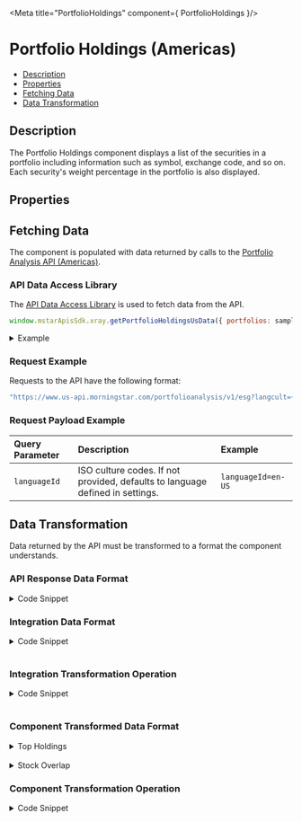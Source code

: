 
<Meta title="PortfolioHoldings" component={ PortfolioHoldings }/>

<style> {
    `
    details {
      padding: 10px;
      font-weight: bold;
      color: white;
      background: #3c3c3c;
    }
    summary {
      font-family: "Nunito Sans","San Francisco",BlinkMacSystemFont,"Segoe UI","Helvetica Neue",Helvetica,Arial,sans-serif;
      cursor: pointer;
    }
    .summary-text {
      padding-left: 5px;
      font-size: 15px;
    }
    .hide {
      opacity: 0;
    }
    .v-application--wrap {
        min-height: 100%
    }
  `}

</style>

# Portfolio Holdings (Americas)

- [Description](#description)
- [Properties](#properties)
- [Fetching Data](#fetching-data)
- [Data Transformation](#data-transformation)


## Description

The Portfolio Holdings component displays a list of the securities in a portfolio including information such as symbol, exchange code, and so on. Each security's weight percentage in the portfolio is also displayed.

<Canvas withSource="open" withToolbar>
    <Story id="components-portfolio-holdings--story-details-us"></Story>
</Canvas>

## Properties

<ArgsTable of={PortfolioHoldings} />

## Fetching Data
The component is populated with data returned by calls to the <a href={PORTFOLIO_ANALYSIS_AMERICAS_URL} target="_blank">Portfolio Analysis API (Americas)</a>.

<!--
- [API Data Access Library](#api-data-access-library)
- [Request Example](#request-example)
- [Request Payload Example](#request-payload-example)
-->

### API Data Access Library

The <a href={DATA_ACCESS_LIBRARY} target="_blank">API Data Access Library</a> is used to fetch data from the API.

``` javascript dark
window.mstarApisSdk.xray.getPortfolioHoldingsUsData({ portfolios: samplePortfolio, languageId: 'en-US' });
```

<details>
    <summary><span class="summary-text">Example</span></summary>

``` javascript dark
const samplePortfolio = [
    {
        name: 'US demo portfolio - weight',
        totalValue: 10000,
        currency: 'USD',
        holdings: [
            {
                securityId: 'FOUSA06OEZ',
                weight: 30,
            },
            {
                securityId: 'FOUSA06IVV',
                weight: 50,
            },
            {
                securityId: 'F00000T770',
                weight: 20,
            },
        ],
        benchmark: {
            type: 'Standard',
            holdings: [
                {
                    securityId: 'XIUSA0010V',
                    weight: 100,
                },
            ],
        },
    },
];

window.mstarApisSdk.xray.getPortfolioHoldingsUsData({ portfolios: samplePortfolio, languageId: 'en-US' });

```

</details>

### Request Example

Requests to the API have the following format:

```javascript dark
"https://www.us-api.morningstar.com/portfolioanalysis/v1/esg?langcult={{languageId}}"
```

### Request Payload Example

| Query Parameter | Description|Example |
| :----------- | :--------| :----------- |
| `languageId` |	ISO culture codes. If not provided, defaults to language defined in settings. |`languageId=en-US` |


## Data Transformation

Data returned by the API must be transformed to a format the component understands.
<!--
- [API Response Data Format](#api-response-data-format)
- [Integration Data Format](#integration-data-format) 
- [Integration Transformation Operation](#integration-transformation-operation) 
- [Component Transformed Data Format](#component-transformed-data-format) 
- [Component Transformation Operation](#component-transformation-operation)
-->

### API Response Data Format

<details>
    <summary><span class="summary-text">Code Snippet</span></summary>

```json dark
{
    "topHoldings": [
        {
            "SecurityId": "FOUSA06IVV",
            "ISIN": "US46138E7435",
            "Name": "Invesco FTSE RAFI Dev Mkts ex-US ETF",
            "TradingSymbol": "PXF",
            "BaseCurrency": "USD",
            "Type": "FE",
            "InceptionDate": "2007-06-25T00:00:00",
            "SecurityReferenceTypes": [
                "PortfolioHolding"
            ],
            "FundPortfolioDate": "2022-09-15T00:00:00",
            "Year1": -14.91,
            "Year3": 4.09,
            "Year5": 1.44,
            "Year10": 0,
            "PercentAssets": 50,
            "MarketValue": 5000
        },
    ],
    "stockOverlap": [
        {
            "SecurityId": "0P00007OU3",
            "SecurityName": "Shell PLC(GBP)",
            "TradingSymbol": "SHEL",
            "PercentOfInvestments": 1.576659,
            "MarketValue": 157.6659,
            "StockSector": "b2",
            "EquitySector": "Energy",
            "parentHoldings": [
                {
                    "SecurityId": "FOUSA06IVV",
                    "CUSIP": "46138E743",
                    "FundPortfolioDate": "2022-09-15T00:00:00",
                    "PercentOfInvestments": 1.469235,
                    "MarketValue": 146.9235,
                    "SecurityName": "Invesco FTSE RAFI Dev Mkts ex-US ETF",
                    "TradingSymbol": "PXF"
                },
                {
                    "SecurityId": "FOUSA06OEZ",
                    "CUSIP": "464288257",
                    "FundPortfolioDate": "2022-09-13T00:00:00",
                    "PercentOfInvestments": 0.107424,
                    "MarketValue": 10.7424,
                    "SecurityName": "iShares MSCI ACWI ETF",
                    "TradingSymbol": "ACWI"
                }
            ]
        }
    ]
}
```
</details>

### Integration Data Format
<details>
  <summary><span class="summary-text">Code Snippet</span></summary>

```json dark
{
    "topHoldings": [
        {
            "holdingId": 0,
            "securityId": "F0GBR052QA",
            "symbol": "BRIG"
        }
    ],
    "stockOverlap": [
        {
            "holdingId": "GB0009895292",
            "name": "AstraZeneca PLC",
            "securityId": "E0GBR00FA0",
            "securityType": "E",
        }
    ]
}
```
</details>
&nbsp;

### Integration Transformation Operation
<details>
  <summary><span class="summary-text">Code Snippet</span></summary>

```javascript dark
function getPortfolioHoldingsUsData(xrayData) {
    const portfolioHoldings = get(xrayData, 'holdings.PortfolioHoldings.Security', []);
    const stockHoldings = get(xrayData, 'holdings.StockIntersection.Stock', []);
    const topUnderlyingHoldings = get(xrayData, 'holdings.TopNetUnderlyingHoldings.Security', []);
    const topHoldings = portfolioHoldings.map((security) => {
        const secRef = xrayData.securityReference.find((obj) => {
            if (obj.NotClassifiedHoldingId) {
                return obj.NotClassifiedHoldingId === security.NotClassifiedHoldingId;
            }
            return obj.SecurityId === security.SecurityId;
        });
        return { ...secRef, ...security };
    });
    const stockOverlap = stockHoldings.map((holding) => {
        const currentHolding = holding;
        currentHolding.EquitySector = topUnderlyingHoldings.find(
            (obj) => obj.SecurityId === currentHolding.SecurityId,
        )?.EquitySector;
        currentHolding.parentHoldings = currentHolding.SourceOfStock.map((parentHoldings) => {
            const currParentHolding = parentHoldings;
            const secRef = xrayData.securityReference.find((obj) => {
                const holdingData = obj.SecurityId === currParentHolding.SecurityId;
                return holdingData;
            });
            currParentHolding.SecurityName = secRef?.Name;
            currParentHolding.TradingSymbol = secRef?.TradingSymbol;
            return currParentHolding;
        });
        return currentHolding;
    });
    return {
        topHoldings,
        stockOverlap,
    };
}
```
</details>
&nbsp;

### Component Transformed Data Format

<details>
    <summary><span class="summary-text">Top Holdings</span></summary>

```json dark
[
    {
        "Name": "Invesco FTSE RAFI Dev Mkts ex-US ETF",
        "TradingSymbol": "PXF",
        "Year3": 4.09,
        "PercentAssets": 50.00
    }
]
```
</details>
&nbsp;

<details>
    <summary><span class="summary-text">Stock Overlap</span></summary>

```json dark
[
    {
        "SecurityId": "0P00007OU3",
        "SecurityName": "Shell PLC(GBP)",
        "TradingSymbol": "SHEL",
        "PercentOfInvestments": 1.576659,
        "MarketValue": 157.6659,
        "StockSector": "b2",
        "EquitySector": "Energy",
        "parentHoldings": [
            {
                "SecurityId": "FOUSA06IVV",
                "CUSIP": "46138E743",
                "FundPortfolioDate": "2022-09-15T00:00:00",
                "PercentOfInvestments": 1.469235,
                "MarketValue": 146.9235,
                "SecurityName": "Invesco FTSE RAFI Dev Mkts ex-US ETF",
                "TradingSymbol": "PXF"
            },
            {
                "SecurityId": "FOUSA06OEZ",
                "CUSIP": "464288257",
                "FundPortfolioDate": "2022-09-13T00:00:00",
                "PercentOfInvestments": 0.107424,
                "MarketValue": 10.7424,
                "SecurityName": "iShares MSCI ACWI ETF",
                "TradingSymbol": "ACWI"
            }
        ]
    }
]
```
</details>

### Component Transformation Operation

<details>
    <summary><span class="summary-text">Code Snippet</span></summary>

```javascript dark
    parsedModelData(){
        if (this.modelData) {
            const selectedTab = this.tabs[this.selectedTab];
            if (selectedTab === 'topHoldings') {
                return this.getTopHoldingsModelData();
            }
            if (selectedTab === 'stockOverlap') {
                return this.getStockOverlapModelData();
            }
        }
        return [];
    },
    getRows(holding, currentField) {
        return this.fieldDefinitions[currentField].reduce((preValue, currValue) => {
            let field;
            if (typeof holding[currValue.value] === 'number') {
                field = this.formatNumber(holding[currValue.value]);
            } else {
                field = holding[currValue.value] || '-';
            }
            return {
                ...preValue,
                [currValue.value]: field,
            };
        }, {});
    },
    getStockOverlapModelData() {
        const newStockOverlap = [];
        const stockHoldings = get(this.modelData, 'stockOverlap', []);
        this.numberOfStockHoldings = stockHoldings.length;
        stockHoldings.forEach((stockHolding) => {
            const stockOverlapObject = this.getStockOverlapObject(stockHolding);
            newStockOverlap.push(stockOverlapObject);
        });
        return newStockOverlap;
    },
    getStockOverlapObject(stockHolding) {
        const stockOverlapObject = this.getRows(stockHolding, 'stockOverlap');
        stockOverlapObject.childRows = [];
        stockHolding.parentHoldings.forEach((parentHolding) => {
            const currParentHolding = parentHolding;
            currParentHolding.sectorKey = currParentHolding?.sectorName;
            const stockOverlapParentObject = this.getRows(currParentHolding, 'stockOverlap');
            stockOverlapObject.childRows.push(stockOverlapParentObject);
        });
        return stockOverlapObject;
    },
```
</details>
